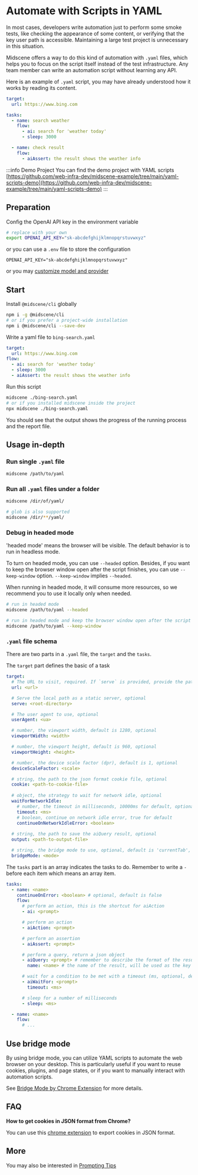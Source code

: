 # Automate with Scripts in YAML

In most cases, developers write automation just to perform some smoke tests, like checking the appearance of some content, or verifying that the key user path is accessible. Maintaining a large test project is unnecessary in this situation.

⁠Midscene offers a way to do this kind of automation with `.yaml` files, which helps you to focus on the script itself instead of the test infrastructure. Any team member can write an automation script without learning any API.

Here is an example of `.yaml` script, you may have already understood how it works by reading its content.

```yaml
target:
  url: https://www.bing.com

tasks:
  - name: search weather
    flow:
      - ai: search for 'weather today'
      - sleep: 3000

  - name: check result
    flow:
      - aiAssert: the result shows the weather info
```

:::info Demo Project
You can find the demo project with YAML scripts [https://github.com/web-infra-dev/midscene-example/tree/main/yaml-scripts-demo](https://github.com/web-infra-dev/midscene-example/tree/main/yaml-scripts-demo)
:::

## Preparation

Config the OpenAI API key in the environment variable

```bash
# replace with your own
export OPENAI_API_KEY="sk-abcdefghijklmnopqrstuvwxyz"
```

or you can use a `.env` file to store the configuration

```env filename=.env
OPENAI_API_KEY="sk-abcdefghijklmnopqrstuvwxyz"
```

or you may [customize model and provider](./model-provider.html)

## Start

Install `@midscene/cli` globally

```bash
npm i -g @midscene/cli
# or if you prefer a project-wide installation
npm i @midscene/cli --save-dev
```

Write a yaml file to `bing-search.yaml`

```yaml
target:
  url: https://www.bing.com
flow:
  - ai: search for 'weather today'
  - sleep: 3000
  - aiAssert: the result shows the weather info
```

Run this script

```bash
midscene ./bing-search.yaml
# or if you installed midscene inside the project
npx midscene ./bing-search.yaml
```

You should see that the output shows the progress of the running process and the report file.

## Usage in-depth

### Run single `.yaml` file

```bash
midscene /path/to/yaml
```

### Run all `.yaml` files under a folder

```bash
midscene /dir/of/yaml/

# glob is also supported
midscene /dir/**/yaml/
```

### Debug in headed mode

'headed mode' means the browser will be visible. The default behavior is to run in headless mode.

To turn on headed mode, you can use `--headed` option. Besides, if you want to keep the browser window open after the script finishes, you can use `--keep-window` option. `--keep-window` implies `--headed`.

When running in headed mode, it will consume more resources, so we recommend you to use it locally only when needed.

```bash
# run in headed mode
midscene /path/to/yaml --headed

# run in headed mode and keep the browser window open after the script finishes
midscene /path/to/yaml --keep-window
```

### `.yaml` file schema

There are two parts in a `.yaml` file, the `target` and the `tasks`.

The `target` part defines the basic of a task

```yaml
target:
  # The URL to visit, required. If `serve` is provided, provide the path to the file to visit
  url: <url>

  # Serve the local path as a static server, optional
  serve: <root-directory>

  # The user agent to use, optional
  userAgent: <ua>

  # number, the viewport width, default is 1280, optional
  viewportWidth: <width>

  # number, the viewport height, default is 960, optional
  viewportHeight: <height>

  # number, the device scale factor (dpr), default is 1, optional
  deviceScaleFactor: <scale>

  # string, the path to the json format cookie file, optional
  cookie: <path-to-cookie-file>
  
  # object, the strategy to wait for network idle, optional
  waitForNetworkIdle:
    # number, the timeout in milliseconds, 10000ms for default, optional
    timeout: <ms>
    # boolean, continue on network idle error, true for default
    continueOnNetworkIdleError: <boolean>
  
  # string, the path to save the aiQuery result, optional
  output: <path-to-output-file>

  # string, the bridge mode to use, optional, default is 'currentTab', can be 'newTabWithUrl' or 'currentTab'
  bridgeMode: <mode>
```

The `tasks` part is an array indicates the tasks to do. Remember to write a `-` before each item which means an array item.

```yaml
tasks:
  - name: <name>
    continueOnError: <boolean> # optional, default is false
    flow:
      # perform an action, this is the shortcut for aiAction
      - ai: <prompt>

      # perform an action
      - aiAction: <prompt>

      # perform an assertion
      - aiAssert: <prompt>

      # perform a query, return a json object
      - aiQuery: <prompt> # remember to describe the format of the result in the prompt
        name: <name> # the name of the result, will be used as the key in the output json

      # wait for a condition to be met with a timeout (ms, optional, default 30000)
      - aiWaitFor: <prompt>
        timeout: <ms>

      # sleep for a number of milliseconds
      - sleep: <ms>

  - name: <name>
    flow:
      # ...
```

## Use bridge mode
By using bridge mode, you can utilize YAML scripts to automate the web browser on your desktop. This is particularly useful if you want to reuse cookies, plugins, and page states, or if you want to manually interact with automation scripts.

See [Bridge Mode by Chrome Extension](./bridge-mode-by-chrome-extension.html) for more details.

## FAQ

**How to get cookies in JSON format from Chrome?**

You can use this [chrome extension](https://chromewebstore.google.com/detail/get-cookiestxt-locally/cclelndahbckbenkjhflpdbgdldlbecc) to export cookies in JSON format.

## More

You may also be interested in [Prompting Tips](./prompting-tips.html)
